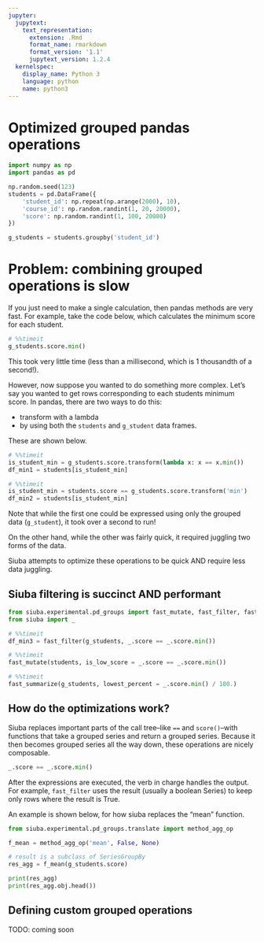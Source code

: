 ```yaml
---
jupyter:
  jupytext:
    text_representation:
      extension: .Rmd
      format_name: rmarkdown
      format_version: '1.1'
      jupytext_version: 1.2.4
  kernelspec:
    display_name: Python 3
    language: python
    name: python3
---
```


# Optimized grouped pandas operations

```python
import numpy as np
import pandas as pd

np.random.seed(123)
students = pd.DataFrame({
    'student_id': np.repeat(np.arange(2000), 10),
    'course_id': np.random.randint(1, 20, 20000),
    'score': np.random.randint(1, 100, 20000)
})

g_students = students.groupby('student_id')
```

# Problem: combining grouped operations is slow

If you just need to make a single calculation, then pandas methods are very fast. For example, take the code below, which calculates the minimum score for each student.

```python
# %%timeit
g_students.score.min()
```

This took very little time (less than a millisecond, which is 1 thousandth of a second!).

However, now suppose you wanted to do something more complex. Let's say you wanted to get rows corresponding to each students minimum score. In pandas, there are two ways to do this: 

* transform with a lambda
* by using both the `students` and `g_student` data frames.

These are shown below.

```python
# %%timeit
is_student_min = g_students.score.transform(lambda x: x == x.min())
df_min1 = students[is_student_min]
```

```python
# %%timeit
is_student_min = students.score == g_students.score.transform('min')
df_min2 = students[is_student_min]
```

Note that while the first one could be expressed using only the grouped data (`g_student`), it took over a second to run!

On the other hand, while the other was fairly quick, it required juggling two forms of the data.

Siuba attempts to optimize these operations to be quick AND require less data juggling.


## Siuba filtering is succinct AND performant

```python
from siuba.experimental.pd_groups import fast_mutate, fast_filter, fast_summarize
from siuba import _
```

```python
# %%timeit
df_min3 = fast_filter(g_students, _.score == _.score.min())
```

```python
# %%timeit
fast_mutate(students, is_low_score = _.score == _.score.min())
```

```python
# %%timeit
fast_summarize(g_students, lowest_percent = _.score.min() / 100.)
```

## How do the optimizations work?

Siuba replaces important parts of the call tree--like `==` and `score()`--with functions that take a grouped series and return a grouped series. Because it then becomes grouped series all the way down, these operations are nicely composable.

```python
_.score == _.score.min()
```


After the expressions are executed, the verb in charge handles the output. For example, `fast_filter` uses the result (usually a boolean Series) to keep only rows where the result is True.

An example is shown below, for how siuba replaces the "mean" function.

```python
from siuba.experimental.pd_groups.translate import method_agg_op

f_mean = method_agg_op('mean', False, None)

# result is a subclass of SeriesGroupBy
res_agg = f_mean(g_students.score)

print(res_agg)
print(res_agg.obj.head())
```

## Defining custom grouped operations

TODO: coming soon
